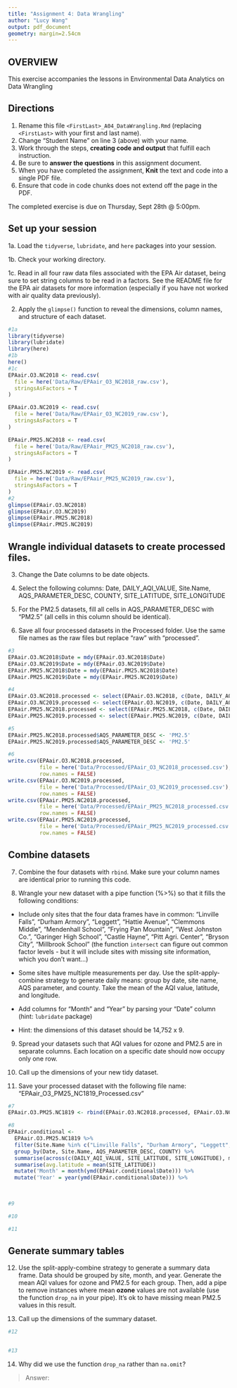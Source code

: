 ```yaml
---
title: "Assignment 4: Data Wrangling"
author: "Lucy Wang"
output: pdf_document
geometry: margin=2.54cm
---
```


## OVERVIEW

This exercise accompanies the lessons in Environmental Data Analytics on Data Wrangling 

## Directions

1. Rename this file `<FirstLast>_A04_DataWrangling.Rmd` (replacing `<FirstLast>` with your first and last name).
2. Change "Student Name" on line 3 (above) with your name.
3. Work through the steps, **creating code and output** that fulfill each instruction.
4. Be sure to **answer the questions** in this assignment document.
5. When you have completed the assignment, **Knit** the text and code into a single PDF file.
6. Ensure that code in code chunks does not extend off the page in the PDF.

The completed exercise is due on Thursday, Sept 28th @ 5:00pm.

## Set up your session 

1a. Load the `tidyverse`,  `lubridate`, and `here` packages into your session.

1b. Check your working directory.

1c. Read in all four raw data files associated with the EPA Air dataset, being sure to set string columns to be read in a factors. See the README file for the EPA air datasets for more information (especially if you have not worked with air quality data previously). 

2. Apply the `glimpse()` function to reveal the dimensions, column names, and structure of each dataset. 

```r
#1a 
library(tidyverse) 
library(lubridate)
library(here)
#1b 
here()
#1c 
EPAair.O3.NC2018 <- read.csv(
  file = here('Data/Raw/EPAair_O3_NC2018_raw.csv'), 
  stringsAsFactors = T
)

EPAair.O3.NC2019 <- read.csv(
  file = here('Data/Raw/EPAair_O3_NC2019_raw.csv'), 
  stringsAsFactors = T
)

EPAair.PM25.NC2018 <- read.csv(
  file = here('Data/Raw/EPAair_PM25_NC2018_raw.csv'), 
  stringsAsFactors = T
)

EPAair.PM25.NC2019 <- read.csv(
  file = here('Data/Raw/EPAair_PM25_NC2019_raw.csv'), 
  stringsAsFactors = T
)
#2 
glimpse(EPAair.O3.NC2018)
glimpse(EPAair.O3.NC2019)
glimpse(EPAair.PM25.NC2018)
glimpse(EPAair.PM25.NC2019)
```


## Wrangle individual datasets to create processed files.

3. Change the Date columns to be date objects.

4. Select the following columns: Date, DAILY_AQI_VALUE, Site.Name, AQS_PARAMETER_DESC, COUNTY, SITE_LATITUDE, SITE_LONGITUDE

5. For the PM2.5 datasets, fill all cells in AQS_PARAMETER_DESC with "PM2.5" (all cells in this column should be identical).

6. Save all four processed datasets in the Processed folder. Use the same file names as the raw files but replace "raw" with "processed".

```r
#3
EPAair.O3.NC2018$Date = mdy(EPAair.O3.NC2018$Date)
EPAair.O3.NC2019$Date = mdy(EPAair.O3.NC2019$Date)
EPAair.PM25.NC2018$Date = mdy(EPAair.PM25.NC2018$Date)
EPAair.PM25.NC2019$Date = mdy(EPAair.PM25.NC2019$Date)

#4
EPAair.O3.NC2018.processed <- select(EPAair.O3.NC2018, c(Date, DAILY_AQI_VALUE, Site.Name, AQS_PARAMETER_DESC, COUNTY, SITE_LATITUDE, SITE_LONGITUDE))
EPAair.O3.NC2019.processed <- select(EPAair.O3.NC2019, c(Date, DAILY_AQI_VALUE, Site.Name, AQS_PARAMETER_DESC, COUNTY, SITE_LATITUDE, SITE_LONGITUDE))
EPAair.PM25.NC2018.processed <- select(EPAair.PM25.NC2018, c(Date, DAILY_AQI_VALUE, Site.Name, AQS_PARAMETER_DESC, COUNTY, SITE_LATITUDE, SITE_LONGITUDE))
EPAair.PM25.NC2019.processed <- select(EPAair.PM25.NC2019, c(Date, DAILY_AQI_VALUE, Site.Name, AQS_PARAMETER_DESC, COUNTY, SITE_LATITUDE, SITE_LONGITUDE))

#5
EPAair.PM25.NC2018.processed$AQS_PARAMETER_DESC <- 'PM2.5'
EPAair.PM25.NC2019.processed$AQS_PARAMETER_DESC <- 'PM2.5'

#6
write.csv(EPAair.O3.NC2018.processed, 
          file = here('Data/Processed/EPAair_O3_NC2018_processed.csv'),
          row.names = FALSE)
write.csv(EPAair.O3.NC2019.processed, 
          file = here('Data/Processed/EPAair_O3_NC2019_processed.csv'),
          row.names = FALSE)
write.csv(EPAair.PM25.NC2018.processed, 
          file = here('Data/Processed/EPAair_PM25_NC2018_processed.csv'),
          row.names = FALSE)
write.csv(EPAair.PM25.NC2019.processed, 
          file = here('Data/Processed/EPAair_PM25_NC2019_processed.csv'),
          row.names = FALSE)
```


## Combine datasets

7. Combine the four datasets with `rbind`. Make sure your column names are identical prior to running this code.

8. Wrangle your new dataset with a pipe function (%>%) so that it fills the following conditions: 

  * Include only sites that the four data frames have in common: "Linville Falls", "Durham Armory", "Leggett", "Hattie Avenue", "Clemmons Middle", "Mendenhall School", "Frying Pan Mountain", "West Johnston Co.", "Garinger High School", "Castle Hayne", "Pitt Agri. Center", "Bryson City", "Millbrook School" (the function `intersect` can figure out common factor levels - but it will include sites with missing site information, which you don't want...) 

  * Some sites have multiple measurements per day. Use the split-apply-combine strategy to generate daily means: group by date, site name, AQS parameter, and county. Take the mean of the AQI value, latitude, and longitude.
  
  * Add columns for "Month" and "Year" by parsing your "Date" column (hint: `lubridate` package)
  
  * Hint: the dimensions of this dataset should be 14,752 x 9.

9. Spread your datasets such that AQI values for ozone and PM2.5 are in separate columns. Each location on a specific date should now occupy only one row.

10. Call up the dimensions of your new tidy dataset.

11. Save your processed dataset with the following file name: "EPAair_O3_PM25_NC1819_Processed.csv"

```r
#7 
EPAair.O3.PM25.NC1819 <- rbind(EPAair.O3.NC2018.processed, EPAair.O3.NC2019.processed, EPAair.PM25.NC2018.processed, EPAair.PM25.NC2019.processed)

#8 
EPAair.conditional <- 
  EPAair.O3.PM25.NC1819 %>%
  filter(Site.Name %in% c("Linville Falls", "Durham Armory", "Leggett", "Hattie Avenue", "Clemmons Middle", "Mendenhall School", "Frying Pan Mountain", "West Johnston Co.", "Garinger High School", "Castle Hayne", "Pitt Agri. Center", "Bryson City", "Millbrook School")) %>% 
  group_by(Date, Site.Name, AQS_PARAMETER_DESC, COUNTY) %>% 
  summarise(across(c(DAILY_AQI_VALUE, SITE_LATITUDE, SITE_LONGITUDE), mean, .groups = 'keep'))
  summarise(avg.latitude = mean(SITE_LATITUDE))
  mutate('Month' = month(ymd(EPAair.conditional$Date))) %>%
  mutate('Year' = year(ymd(EPAair.conditional$Date))) %>%
  
  

#9

#10

#11

```


## Generate summary tables

12. Use the split-apply-combine strategy to generate a summary data frame. Data should be grouped by site, month, and year. Generate the mean AQI values for ozone and PM2.5 for each group. Then, add a pipe to remove instances where mean **ozone** values are not available (use the function `drop_na` in your pipe). It's ok to have missing mean PM2.5 values in this result. 

13. Call up the dimensions of the summary dataset.

```r

#12


#13


```

14. Why did we use the function `drop_na` rather than `na.omit`?

> Answer: 
